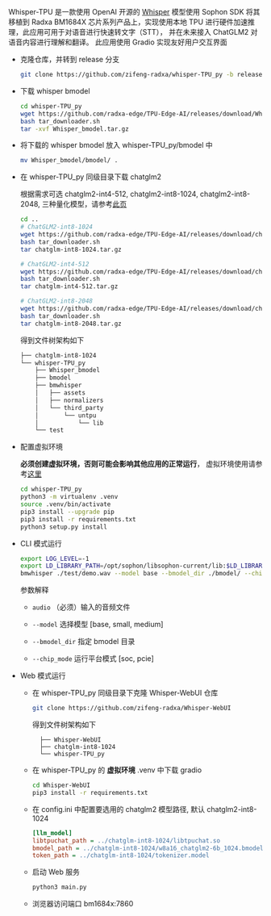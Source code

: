 Whisper-TPU 是一款使用 OpenAI 开源的 [Whisper](https://github.com/openai/whisper) 模型使用 Sophon SDK 将其移植到 Radxa BM1684X 芯片系列产品上，实现使用本地 TPU 进行硬件加速推理，此应用可用于对语音进行快速转文字（STT）， 并在未来接入 ChatGLM2 对语音内容进行理解和翻译。
此应用使用 Gradio 实现友好用户交互界面

- 克隆仓库，并转到 release 分支

  ```bash
  git clone https://github.com/zifeng-radxa/whisper-TPU_py -b release
  ```

- 下载 whisper bmodel

  ```bash
  cd whisper-TPU_py
  wget https://github.com/radxa-edge/TPU-Edge-AI/releases/download/Whisper/tar_downloader.sh
  bash tar_downloader.sh
  tar -xvf Whisper_bmodel.tar.gz
  ```

- 将下载的 whisper bmodel 放入 whisper-TPU_py/bmodel 中

  ```bash
  mv Whisper_bmodel/bmodel/ .
  ```

- 在 whisper-TPU_py 同级目录下载 chatglm2

  根据需求可选 chatglm2-int4-512, chatglm2-int8-1024, chatglm2-int8-2048, 三种量化模型，请参考[此页](https://github.com/radxa-edge/TPU-Edge-AI/releases)

  ```bash
  cd ..
  # ChatGLM2-int8-1024
  wget https://github.com/radxa-edge/TPU-Edge-AI/releases/download/chatglm-int8-1024/tar_downloader.sh
  bash tar_downloader.sh
  tar chatglm-int8-1024.tar.gz

  # ChatGLM2-int4-512
  wget https://github.com/radxa-edge/TPU-Edge-AI/releases/download/chatglm-int4-512/tar_downloader.sh
  bash tar_downloader.sh
  tar chatglm-int4-512.tar.gz

  # ChatGLM2-int8-2048
  wget https://github.com/radxa-edge/TPU-Edge-AI/releases/download/chatglm-int8-2048/tar_downloader.sh
  bash tar_downloader.sh
  tar chatglm-int8-2048.tar.gz
  ```

  得到文件树架构如下

  ```bash
  ├── chatglm-int8-1024
  └── whisper-TPU_py
      ├── Whisper_bmodel
      ├── bmodel
      ├── bmwhisper
      │   ├── assets
      │   ├── normalizers
      │   └── third_party
      │       └── untpu
      │           └── lib
      └── test
  ```

- 配置虚拟环境

  **必须创建虚拟环境，否则可能会影响其他应用的正常运行**， 虚拟环境使用请参考[这里](../app-development/virtualenv_usage)

  ```bash
  cd whisper-TPU_py
  python3 -m virtualenv .venv
  source .venv/bin/activate
  pip3 install --upgrade pip
  pip3 install -r requirements.txt
  python3 setup.py install
  ```

- CLI 模式运行

  ```bash
  export LOG_LEVEL=-1
  export LD_LIBRARY_PATH=/opt/sophon/libsophon-current/lib:$LD_LIBRARY_PATH
  bmwhisper ./test/demo.wav --model base --bmodel_dir ./bmodel/ --chip_mode soc
  ```

  参数解释

  - `audio` （必须）输入的音频文件

  - `--model` 选择模型 [base, small, medium]

  - `--bmodel_dir` 指定 bmodel 目录

  - `--chip_mode` 运行平台模式 [soc, pcie]

- Web 模式运行

  - 在 whisper-TPU_py 同级目录下克隆 Whisper-WebUI 仓库

    ```bash
    git clone https://github.com/zifeng-radxa/Whisper-WebUI
    ```

    得到文件树架构如下

          ├── Whisper-WebUI
          ├── chatglm-int8-1024
          └── whisper-TPU_py

  - 在 whisper-TPU_py 的 **虚拟环境** .venv 中下载 gradio

    ```bash
    cd Whisper-WebUI
    pip3 install -r requirements.txt
    ```

  - 在 config.ini 中配置要选用的 chatglm2 模型路径, 默认 chatglm2-int8-1024

    ```ini
    [llm_model]
    libtpuchat_path = ../chatglm-int8-1024/libtpuchat.so
    bmodel_path = ../chatglm-int8-1024/w8a16_chatglm2-6b_1024.bmodel
    token_path = ../chatglm-int8-1024/tokenizer.model
    ```

  - 启动 Web 服务

    ```bash
    python3 main.py
    ```

  - 浏览器访问端口 bm1684x:7860
